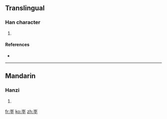 ==Translingual==

===Han character===
{{Han char|rn=32|rad=土|as=07|sn=10|four=|canj=山水土 (UEG)}}

# {{defn|Han|sort=土07}}

====References====
* {{Han ref|kx=0229.270|dkj=05115|dj=0465.170|hdz=10445.030|uh=57CA|ud=22474}}

----

==Mandarin==

===Hanzi===
{{cmn-hanzi|pin=[[dì]] ([[di4]])|wg=ti<sup>4</sup>}}

# {{defn|Mandarin|sort=土07}}

[[fr:埊]]
[[ko:埊]]
[[zh:埊]]